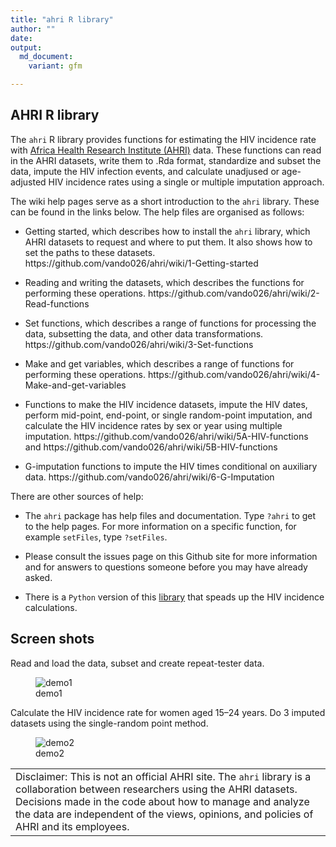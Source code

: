 ```yaml
---
title: "ahri R library"
author: ""
date: 
output: 
  md_document:
    variant: gfm

---
```


## AHRI R library

The `ahri` R library provides  functions for estimating the HIV incidence
rate with [Africa Health Research Institute (AHRI)]( https://www.ahri.org/research/#research-department )  data. These functions can read in the AHRI
datasets, write them to .Rda format, standardize and 
subset the data, impute the HIV infection events, and calculate unadjused
or age-adjusted HIV incidence rates using a single or multiple imputation
approach. 

The wiki help pages serve as a short introduction to the `ahri` library. These can be
found in the links below. The help files are organised as follows:

- Getting started, which describes how to install the `ahri` library, which AHRI datasets
  to request and where to put them.  It also shows how to set the paths to these datasets.
  https://github.com/vando026/ahri/wiki/1-Getting-started

- Reading and writing the datasets, which describes the functions for performing these
  operations.  https://github.com/vando026/ahri/wiki/2-Read-functions

- Set functions, which describes a range of functions for processing the data, subsetting
  the data, and other data transformations. 
  https://github.com/vando026/ahri/wiki/3-Set-functions

- Make and get variables, which describes a range of functions for performing these
  operations. https://github.com/vando026/ahri/wiki/4-Make-and-get-variables

- Functions to make the HIV incidence datasets, impute the
  HIV dates, perform mid-point, end-point, or single random-point imputation, and calculate the HIV incidence rates by sex or year using multiple imputation. 
  https://github.com/vando026/ahri/wiki/5A-HIV-functions and 
  https://github.com/vando026/ahri/wiki/5B-HIV-functions

- G-imputation functions to impute the HIV times conditional on auxiliary data.
https://github.com/vando026/ahri/wiki/6-G-Imputation

There are other sources of help:

- The `ahri` package has help files and documentation. Type `?ahri` to get to the help
  pages. For more information on a specific function, for example `setFiles`, type
  `?setFiles`.

- Please consult the issues page on this Github site for more information and for answers
  to questions someone before you may have already asked. 

- There is a `Python` version of this [library](https://github.com/vando026/ahri_py) that speads up the HIV incidence calculations. 

## Screen shots

Read and load the data, subset and create repeat-tester data. 

![demo1](ahri1.gif)

Calculate the HIV incidence rate for women aged 15--24 years. Do 3 imputed datasets using
the single-random point method. 

![demo2](ahri2.gif)

+---------------------------------------------------------------------------------------+
|Disclaimer: This is not an official AHRI site. The `ahri` library is a collaboration   |
|between researchers using the AHRI datasets.  Decisions made in the code about how to  |
|manage and analyze the data are independent of the views, opinions, and policies of    |
|AHRI and its employees.                                                                |
+---------------------------------------------------------------------------------------+
